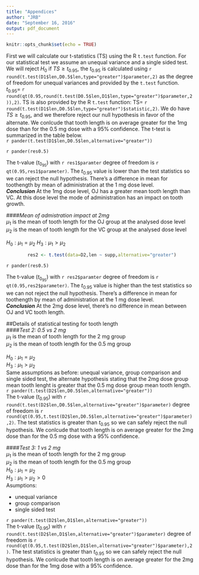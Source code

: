 ```yaml
---
title: "Appendices"
author: "JRB"
date: "September 16, 2016"
output: pdf_document
---
```


```r
knitr::opts_chunk$set(echo = TRUE)
```

First we will calculate our t-statistics (TS) using the R `t.test` function. For our statistical test we assume an unequal variance and a single sided test. 
We will reject $H_0$ if $TS \geqslant t_{0.95}$, the $t_{0.95}$ is calculated using `r round(t.test(D1$len,D0.5$len,type="greater")$parameter,2)` as the degree of freedom for unequal variances and provided by the `t.test` function. $t_{0.95}=$ `r round(qt(0.95,round(t.test(D0.5$len,D1$len,type="greater")$parameter,2)),2)`. TS is also provided by the R `t.test` function: TS= `r round(t.test(D1$len,D0.5$len,type="greater")$statistic,2)`. We do have $TS \geqslant t_{0.95}$, and we therefore reject our null hypothesis in favor of the alternate. We conlcude that tooth length is on average greater for the 1mg dose than for the 0.5 mg dose with a 95% confidence. The t-test is summarized in the table below.  
`r pander(t.test(D1$len,D0.5$len,alternative="greater"))` 

`r pander(res0.5)`  

The t-value ($t_{0_95}$) with `r res1$paramter` degree of freedom is `r qt(0.95,res1$parameter)`. The $t_{0.95}$ value is lower than the test statistics so we can reject the null hypothesis. There's a difference in mean for toothength by mean of administration at the 1 mg dose level.    
***Conclusion*** At the 1mg dose level, OJ has a greater mean tooth length than VC. At this dose level the mode of administration has an impact on tooth growth.  

####*Mean of admistration impact at 2mg*  
$\mu_1$ is the mean of tooth length for the OJ group at the analysed dose level  
$\mu_2$ is the mean of tooth length for the VC group at the analysed dose level 

$H_0: \mu_1=\mu_2$
$H_3: \mu_1>\mu_2$    

```r
        res2 <- t.test(data=D2,len ~ supp,alternative="greater")
```

`r pander(res0.5)`  

The t-value ($t_{0_95}$) with `r res2$paramter` degree of freedom is `r qt(0.95,res2$parameter)`. The $t_{0.95}$ value is higher than the test statistics so we can not reject the null hypothesis. There's a difference in mean for toothength by mean of administration at the 1 mg dose level.    
***Conclusion*** At the 2mg dose level, there's no difference in mean between OJ and VC tooth length. 

##Details of statistical testing for tooth length  
####*Test 2: 0.5 vs 2 mg*  
$\mu_1$ is the mean of tooth length for the 2 mg group  
$\mu_2$ is the mean of tooth length for the 0.5 mg group

$H_0: \mu_1=\mu_2$  
$H_3: \mu_1>\mu_2$  
Same assumptions as before: unequal variance, group comparison and single sided test, the alternate hypothesis stating that the 2mg dose group mean tooth lenght is greater that the 0.5 mg dose group mean tooth length.  
`r pander(t.test(D2$len,D0.5$len,alternative="greater"))`  
The t-value ($t_{0.95}$) with `r round(t.test(D2$len,D0.5$len,alternative="greater")$parameter)` degree of freedom is `r round(qt(0.95,t.test(D2$len,D0.5$len,alternative="greater")$parameter),2)`. The test statistics is greater than $t_{0.95}$ so we can safely reject the null hypothesis. We conlcude that tooth length is on average greater for the 2mg dose than for the 0.5 mg dose with a 95% confidence.  

####*Test 3: 1 vs 2 mg*  
$\mu_1$ is the mean of tooth length for the 2 mg group  
$\mu_2$ is the mean of tooth length for the 0.5 mg group  
$H_0: \mu_1=\mu_2$  
$H_3: \mu_1>\mu_2>0$  
Asumptions:  

* unequal variance  
* group comparison  
* single sided test  
    
`r pander(t.test(D2$len,D1$len,alternative="greater"))`  
The t-value ($t_{0.95}$) with
`r round(t.test(D2$len,D1$len,alternative="greater")$parameter)` 
degree of freedom is 
`r round(qt(0.95,t.test(D2$len,D1$len,alternative="greater")$parameter),2)`. 
The test statistics is greater than $t_{0.95}$ so we can safely reject the null
hypothesis. We conlcude that tooth length is on average greater 
for the 2mg dose than for the 1mg dose with a 95% confidence.  
